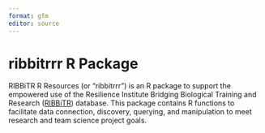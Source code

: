 ```yaml
---
format: gfm
editor: source
---
```


# ribbitrrr R Package

RIBBiTR R Resources (or "ribbitrrr") is an R package to support the empowered use of the Resilience Institute Bridging Biological Training and Research ([RIBBiTR](https://ribbitr.com/)) database. This package contains R functions to facilitate data connection, discovery, querying, and manipulation to meet research and team science project goals.
